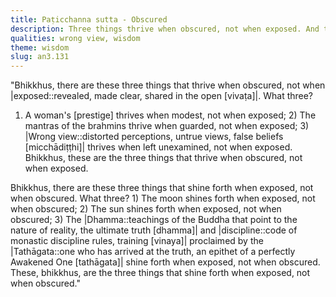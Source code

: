 ```yaml
---
title: Paṭicchanna sutta - Obscured
description: Three things thrive when obscured, not when exposed. And three things that shine forth when exposed, not when obscured.
qualities: wrong view, wisdom
theme: wisdom
slug: an3.131
---
```


"Bhikkhus, there are these three things that thrive when obscured, not when |exposed::revealed, made clear, shared in the open [vivaṭa]|. What three?

1) A woman's [prestige] thrives when modest, not when exposed; 2) The mantras of the brahmins thrive when guarded, not when exposed; 3) |Wrong view::distorted perceptions, untrue views, false beliefs [micchādiṭṭhi]| thrives when left unexamined, not when exposed. Bhikkhus, these are the three things that thrive when obscured, not when exposed.

Bhikkhus, there are these three things that shine forth when exposed, not when obscured. What three? 1) The moon shines forth when exposed, not when obscured; 2) The sun shines forth when exposed, not when obscured; 3) The |Dhamma::teachings of the Buddha that point to the nature of reality, the ultimate truth [dhamma]| and |discipline::code of monastic discipline rules, training [vinaya]| proclaimed by the |Tathāgata::one who has arrived at the truth, an epithet of a perfectly Awakened One [tathāgata]| shine forth when exposed, not when obscured. These, bhikkhus, are the three things that shine forth when exposed, not when obscured."
